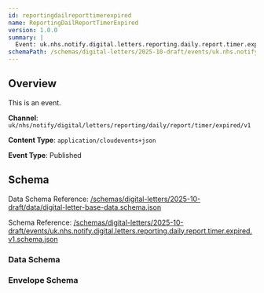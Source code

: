 ```yaml
---
id: reportingdailreporttimerexpired
name: ReportingDailReportTimerExpired
version: 1.0.0
summary: |
  Event: uk.nhs.notify.digital.letters.reporting.daily.report.timer.expired.v1
schemaPath: /schemas/digital-letters/2025-10-draft/events/uk.nhs.notify.digital.letters.reporting.daily.report.timer.expired.v1.schema.json
---
```


## Overview

This is an event.

**Channel**: `uk/nhs/notify/digital/letters/reporting/daily/report/timer/expired/v1`

**Content Type**: `application/cloudevents+json`

**Event Type**: Published

## Schema

Data Schema Reference: [/schemas/digital-letters/2025-10-draft/data/digital-letter-base-data.schema.json](/schemas/digital-letters/2025-10-draft/data/digital-letter-base-data.schema.json)

Schema Reference: [/schemas/digital-letters/2025-10-draft/events/uk.nhs.notify.digital.letters.reporting.daily.report.timer.expired.v1.schema.json](/schemas/digital-letters/2025-10-draft/events/uk.nhs.notify.digital.letters.reporting.daily.report.timer.expired.v1.schema.json)

### Data Schema

<!-- Renders the given schema into the page, as a JSON code block -->
<Schema file="digital-letter-base-data.schema.json" />

<!-- Renders the given schema into the page using a nice Schema component -->
<SchemaViewer file="digital-letter-base-data.schema.json" />

### Envelope Schema

<!-- Renders the given schema into the page, as a JSON code block -->
<Schema file="uk.nhs.notify.digital.letters.reporting.daily.report.timer.expired.v1.schema.json" />

<!-- Renders the given schema into the page using a nice Schema component -->
<SchemaViewer file="uk.nhs.notify.digital.letters.reporting.daily.report.timer.expired.v1.schema.json" />
